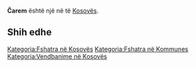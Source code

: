 {{Fshat në Kosovës
 | Emri                = Čarem
| srp_N_name = Čarem
| srp_N_FULL_NAME_RO = Čarem
| srp_N_FULL_NAME_ND_RO = Carem
| srp_N_SORT_NAME_RG = CAREM
| srp_N_FULL_NAME_RG = Čarem
| srp_N_FULL_NAME_ND_RG = Carem

 | Emri (Rasa dhanore) = 
 | Figura              = 
 | Shteti              = Kosovo
 | Komuna              = 
 | Kodi postar         = 
 | Sipërfaqja          = 

 | Popullsia           = 

 | Regj. i popullsisë  = 
 | Dend. e popullsisë  = 
 | Faqja zyrtare       = 
 <!--- Koordinatat ----> 
 | Gjerësia            = 41.962778
 | Gjatësia            = 20.737778
 | Lartësia            = 
}}
'''Čarem''' është një [[]] në [[]] të [[Kosovës]].

<!-- == Gjeografia == -->
<!-- == Historia == -->
<!-- == Demografia == -->
== Shih edhe ==
{{Komuna }}
{{Kosovo-Administrata-Cung}}

[[Kategoria:Fshatra në Kosovës]]
[[Kategoria:Fshatra në Kommunes ]]
[[Kategoria:Vendbanime në Kosovës]]